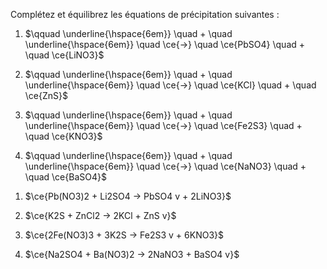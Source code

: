 ::: {.Exercise data-latex=""}

Complétez et équilibrez les équations de précipitation suivantes :

1. $\qquad \underline{\hspace{6em}} \quad + \quad \underline{\hspace{6em}} \quad \ce{->} \quad \ce{PbSO4} \quad + \quad \ce{LiNO3}$

2. $\qquad \underline{\hspace{6em}} \quad + \quad \underline{\hspace{6em}} \quad \ce{->} \quad \ce{KCl} \quad + \quad \ce{ZnS}$

3. $\qquad \underline{\hspace{6em}} \quad + \quad \underline{\hspace{6em}} \quad \ce{->} \quad \ce{Fe2S3} \quad + \quad \ce{KNO3}$

4. $\qquad \underline{\hspace{6em}} \quad + \quad \underline{\hspace{6em}} \quad \ce{->} \quad \ce{NaNO3} \quad + \quad \ce{BaSO4}$

:::

::: {.Answer data-latex=""}

1. $\ce{Pb(NO3)2 + Li2SO4 -> PbSO4 v + 2LiNO3}$

2. $\ce{K2S + ZnCl2 -> 2KCl + ZnS v}$

3. $\ce{2Fe(NO3)3 + 3K2S -> Fe2S3 v + 6KNO3}$

4. $\ce{Na2SO4 + Ba(NO3)2 -> 2NaNO3 + BaSO4 v}$

:::
